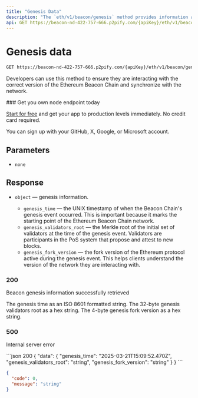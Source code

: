 ```yaml
---
title: "Genesis Data"
description: "The `eth/v1/beacon/genesis` method provides information about the genesis state of the Beacon Chain. The genesis state refers to the initial state of the chain at the time it was launched."
api: GET https://beacon-nd-422-757-666.p2pify.com/{apiKey}/eth/v1/beacon/genesis
---
```

# Genesis data

```bash
GET https://beacon-nd-422-757-666.p2pify.com/{apiKey}/eth/v1/beacon/genesis
```

Developers can use this method to ensure they are interacting with the correct version of the Ethereum Beacon Chain and synchronize with the network.

<Check>
  ### Get you own node endpoint today

  [Start for free](https://console.chainstack.com/) and get your app to production levels immediately. No credit card required.

  You can sign up with your GitHub, X, Google, or Microsoft account.
</Check>

## Parameters

* `none`

## Response

* `object` — genesis information.

  * `genesis_time` — the UNIX timestamp of when the Beacon Chain's genesis event occurred. This is important because it marks the starting point of the Ethereum Beacon Chain network.
  * `genesis_validators_root` — the Merkle root of the initial set of validators at the time of the genesis event. Validators are participants in the PoS system that propose and attest to new blocks.
  * `genesis_fork_version` — the fork version of the Ethereum protocol active during the genesis event. This helps clients understand the version of the network they are interacting with.

### 200
Beacon genesis information successfully retrieved

<ResponseField name="data" type="object" required>
  <ResponseField name="genesis_time" type="date-time" required>
    The genesis time as an ISO 8601 formatted string.
  </ResponseField>

  <ResponseField name="genesis_validators_root" type="string" required>
    The 32-byte genesis validators root as a hex string.
  </ResponseField>

  <ResponseField name="genesis_fork_version" type="string" required>
    The 4-byte genesis fork version as a hex string.
  </ResponseField>
</ResponseField>

### 500
Internal server error

<ResponseField name="code" type="integer" required/>

<ResponseField name="message" type="string" required/>

<ResponseExample>
```json 200
{
  "data": {
    "genesis_time": "2025-03-21T15:09:52.470Z",
    "genesis_validators_root": "string",
    "genesis_fork_version": "string"
  }
}
```

```json 500
{
  "code": 0,
  "message": "string"
}
```
</ResponseExample>
